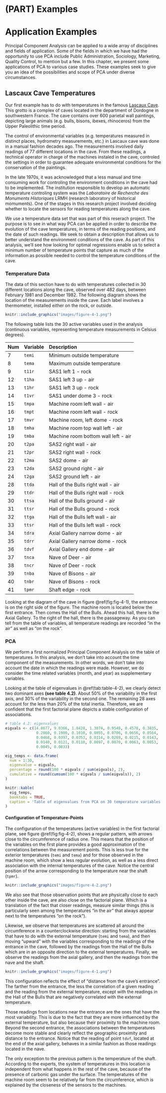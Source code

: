 # (PART) Examples {-}

# Application Examples

Principal Component Analysis can be applied to a wide array of disciplines
and fields of application. Some of the fields in which we have had the 
opportunity to use PCA include Public Administration, Sociology, Marketing, 
Quality Control, to mention but a few. In this chapter, we present some 
applications of PCA to various case studies. These examples seek to give you an 
idea of the possibilities and scope of PCA under diverse circumstances.


## Lascaux Cave Temperatures {#lascaux}

Our first example has to do with temperatures in the famous 
<a href="https://en.wikipedia.org/wiki/Lascaux" target="_blank">Lascaux Cave</a>.
This grotto is a complex of caves located in the department of Dordogne in 
southwestern France. The cave contains over 600 parietal wall paintings, 
depicting large animals (e.g. bulls, bisons, ibexes, rhinoceros) from the Upper 
Paleolithic time period.

The control of environmental variables (e.g. temperatures measured in distinct 
places, hydrometry measurements, etc.) in Lascaux cave was done in a manual 
fashion decades ago. The measurements involved daily readings of 77 different
locations in the cave. From these readings, a technical operator in charge
of the machines instaled in the cave, controled the settings in order to 
guarantee adequate environmental conditions for the conservation of the paintings.

In the late 1970s, it was acknowledged that a less manual and time consuming work 
for controling the environment conditions in the cave had to be implemented. 
The institution responsible to develop an automatic temperature controling 
system was the _Laboratoire de Recherche des Monuments Historiques_ LRMH 
(research laboratory of historical momuments). One of the stages in this 
research project involved deciding whether to locate the sensors for reading 
temperatures along the cave.

We use a temperature data set that was part of this reserach project. The 
purpose is to see in what way PCA can be applied in order to describe the 
evolution of the cave temperatures, in terms of the reading positions, and 
the date of such readings. We seek to obtain a description that allows us
to better understand the environment conditions of the cave. As part of this 
analysis, we'll see how looking for optimal regressions enable us to select a 
minimum number of temperature points that capture as much of the 
information as possible needed to control the temperature conditions of the cave. 


### Temperature Data

The data of this section have to do with temperatures collected in 30 different 
locations along the cave, observed over 482 days, between February 1981 and 
December 1982. The following diagram shows the location of the measurements
inside the cave. Each label involves a thermometer, installed either on the rock,
or outside.

```r
knitr::include_graphics("images/figure-4-1.png")
```

The following table lists the 30 active variables used in the analysis 
(continuous variables, representing temperature measurements in Celsius degrees).

| Num | Variable    | Description                          |
|:----|:------------|:-------------------------------------|
|  7  | `temi`      | Minimum outside temperature          |
|  8  | `tema`      | Maximum outside temperature          |
|  9  | `t11r`      | SAS1 left 1 - rock                   |
| 12  | `t1ha`      | SAS1 left 3 up - air                 |
| 13  | `t1hr`      | SAS1 left 3 up - rock                |
| 14  | `t1vr`      | SAS1 under dome 3 - rock             |
| 15  | `tmpa`      | Machine room left wall - air         |
| 16  | `tmpt`      | Machine room left wall - rock        |
| 17  | `tmvr`      | Machine room, left dome - rock       |
| 18  | `tmha`      | Machine room top wall left - air     |
| 19  | `tmba`      | Machine room bottom wall left - air  |
| 20  | `t2pa`      | SAS2 right wall - air                |
| 21  | `t2pr`      | SAS2 right wall - rock               |
| 22  | `t2ma`      | SAS2 dome - air                      |
| 23  | `t2da`      | SAS2 ground right - air              |
| 24  | `t2ga`      | SAS2 ground left - air               |
| 28  | `ttda`      | Hall of the Bulls right wall - air   |
| 29  | `ttdr`      | Hall of the Bulls right wall - rock  |
| 30  | `ttsa`      | Hall of the Bulls ground - air       |
| 31  | `ttsr`      | Hall of the Bulls ground - rock      |
| 32  | `ttga`      | Hall of the Bulls left wall - air    |
| 33  | `ttsr`      | Hall of the Bulls left wall - rock   |
| 34  | `tdra`      | Axial Gallery narrow dome - air      |
| 35  | `tdrr`      | Axial Gallery narrow dome - rock     |
| 36  | `tdvf`      | Axial Gallery end dome - air         |
| 37  | `tnca`      | Nave of Deer - air                   |
| 38  | `tncr`      | Nave of Deer - rock                  |
| 39  | `tnba`      | Nave of Bisons - air                 |
| 40  | `tnbr`      | Nave of Bisons - rock                |
| 41  | `tpmr`      | Shaft edge - rock                    |

Looking at the diagram of the cave in figure \@ref(fig:fig-4-1), the entrance 
is on the right side of the figure. The machine room is located below the first 
entrance. Then comes the Hall of the Bulls. Ahead this hall, there is the 
Axial Gallery. To the right of the hall, there is the passageway. As you can 
tell from the table of variables, all temperature readings are recorded 
"in the air" as well as "on the rock".


### PCA

We perform a first normalized Principal Component Analysis on the table of 
temperatures. In this analysis, we don't take into account the time component
of the measurements. In other words, we don't take into account the date in 
which the readings were made. However, we do consider the time related variables
(month, and year) as supplementary variables.

Looking at the table of eigenvalues in \@ref(tab:table-4-2), we clearly detect 
two dominant axes __(see table 4.2)__. About 50% of the variability in the 
first axis, and 30% of the variability in the second one. The remaining 28 axes 
account for the less than 20% of the total inertia. Therefore, we are confident 
that the first factorial plane depicts a stable configuration of associations.

```r
# table 4.2: eigenvalues
eigvals <- c(14.8677, 9.0366, 1.8428, 1.3074, 0.9548, 0.4578, 0.3835, 
              0.2860, 0.1900, 0.1010, 0.0855, 0.0706, 0.0656, 0.0564,
              0.0468, 0.0397, 0.0353, 0.0314, 0.0269, 0.0215, 0.0143,
              0.0140, 0.0121, 0.0110, 0.0097, 0.0070, 0.0063, 0.0053,
              0.0045, 0.0033)

eig_temps <- data.frame(
  num = 1:30,
  eigenvalue = eigvals,
  percentage = round(100 * eigvals / sum(eigvals), 2),
  cumulative = round(cumsum(100 * eigvals / sum(eigvals)), 2)
)

knitr::kable(
  eig_temps,
  booktabs = TRUE,
  caption = 'Table of eigenvalues from PCA on 30 temperature variables.'
)
```



#### Configuration of Temperature-Points {-}

The configuration of the temperatures (active variables) in the first factorial
plane, see figure \@ref(fig:fig-4-2), shows a regular pattern, with arrows 
close to the circumference of radius one. This means that the position of the 
variables on the first plane provides a good approximation of the correlations
between the measurement points. This is less true for the exterior temperatures
(`temi` and `tema`) and for those observed in the machine room, which show a 
less regular evolution, as well as a less direct association with the internal
temperatures of the cave. Notice the central position of the arrow corresponding
to the temperature near the shaft (`tpmr`).

```r
knitr::include_graphics("images/figure-4-2.png")
```

We also see that those observation points that are physically close to each 
other inside the cave, are also close on the factorial plane. Which is a 
translation of the fact that closer readings, measure similar things (this is
particularly seen among the temperatures "in the air" that always appear next 
to the temperatures "on the rock").

Likewise, we observe that temperatures are scattered all around the 
circumference in a counterclockwise direction: starting from the variables 
that have to do with the external temperature (`temi` and `tema`), and then 
moving "upward" with the variables corresponding to the readings of the 
entrance in the cave, followed by the readings from the Hall of the Bulls 
which are in an opposite direction to the external temperatures. Finally, we 
observe the readings from the axial gallery, and then the readings from the
nave and the shaft.

```r
knitr::include_graphics("images/figure-4-1.png")
```

This configuration reflects the effect of "distance from the cave's entrance".
The farther from the entrance, the less the correlation of a given reading and
the reading from the external temperature, except with the readings in the 
Hall of the Bulls that are negatively correlated with the external temperature.

Those readings from locations near the entrance are the ones that have the most
variability. This is due to the fact that they are more influenced by the 
external temperature, but also because their proximity to the machine room. 
Beyond the second entrance, the associations between the temperatures become
more stable and clearly reflect the geographic proximity and distance to the 
entrance. Notice that the reading of point `tdvf`, located at the end of the 
axial gallery, behaves in a similar fashion as those readings located in the 
nave.

The only exception to the previous pattern is the temperature of the shaft.
According to the experts, the system of temperatures in this location is 
independent from what happens in the rest of the cave, because of the presence
of carbonic gas under the surface. The temperatures of the machine 
room seem to be relatively far from the circumference, which is explained by
the closeness of the sensors to the machines.

